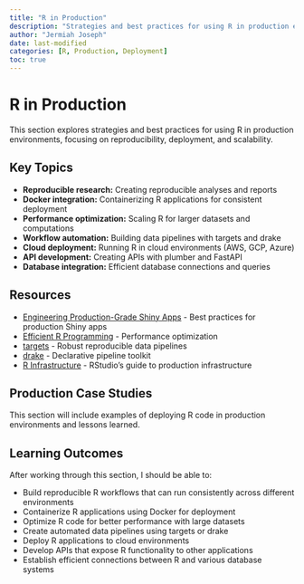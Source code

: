 ```yaml
---
title: "R in Production"
description: "Strategies and best practices for using R in production environments"
author: "Jermiah Joseph"
date: last-modified
categories: [R, Production, Deployment]
toc: true
---
```


# R in Production

This section explores strategies and best practices for using R in production 
environments, focusing on reproducibility, deployment, and scalability.

## Key Topics

- **Reproducible research:** Creating reproducible analyses and reports
- **Docker integration:** Containerizing R applications for consistent deployment
- **Performance optimization:** Scaling R for larger datasets and computations
- **Workflow automation:** Building data pipelines with targets and drake
- **Cloud deployment:** Running R in cloud environments (AWS, GCP, Azure)
- **API development:** Creating APIs with plumber and FastAPI
- **Database integration:** Efficient database connections and queries

## Resources

- [Engineering Production-Grade Shiny Apps](https://engineering-shiny.org/) - Best
  practices for production Shiny apps
- [Efficient R Programming](https://csgillespie.github.io/efficientR/) - 
  Performance optimization
- [targets](https://books.ropensci.org/targets/) - Robust reproducible data pipelines
- [drake](https://books.ropensci.org/drake/) - Declarative pipeline toolkit
- [R Infrastructure](https://solutions.rstudio.com/r/infrastructure/) - RStudio's 
  guide to production infrastructure

## Production Case Studies

This section will include examples of deploying R code in production environments
and lessons learned.

## Learning Outcomes

After working through this section, I should be able to:

- Build reproducible R workflows that can run consistently across different environments
- Containerize R applications using Docker for deployment
- Optimize R code for better performance with large datasets
- Create automated data pipelines using targets or drake
- Deploy R applications to cloud environments
- Develop APIs that expose R functionality to other applications
- Establish efficient connections between R and various database systems